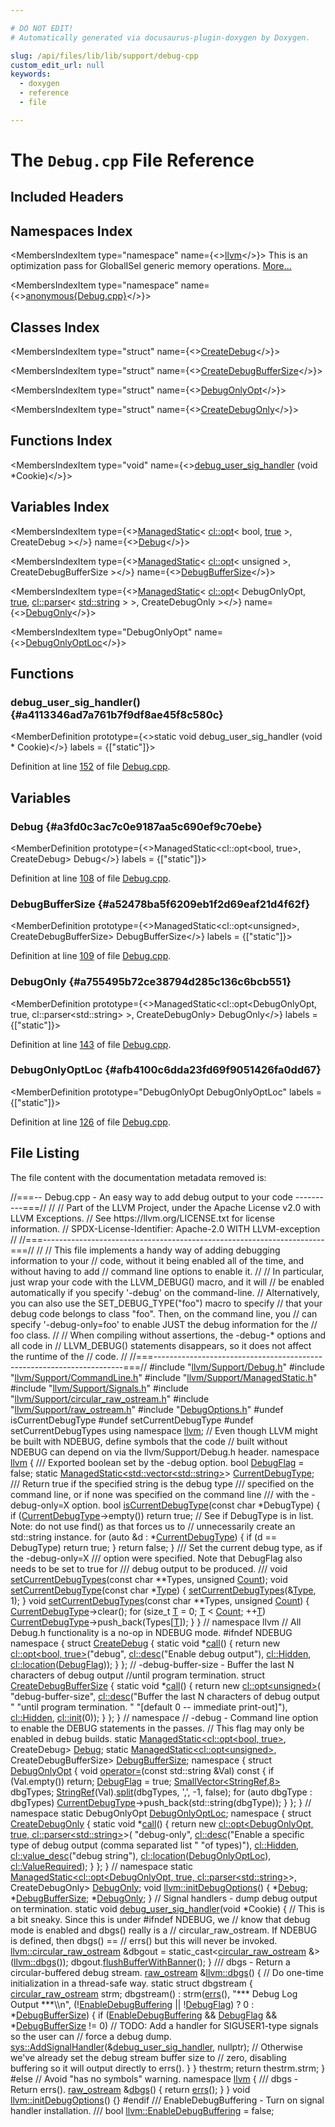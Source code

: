 ```yaml
---

# DO NOT EDIT!
# Automatically generated via docusaurus-plugin-doxygen by Doxygen.

slug: /api/files/lib/lib/support/debug-cpp
custom_edit_url: null
keywords:
  - doxygen
  - reference
  - file

---
```





# The `Debug.cpp` File Reference

<DoxygenPage pluginConfig={pluginConfig}>



## Included Headers

<IncludesList>
<IncludesListItem
  filePath="llvm/Support/Debug.h"
  permalink="/docs/api/files/include/include/llvm/include/llvm/support/debug-h"
  isLocal="true" />
<IncludesListItem
  filePath="llvm/Support/CommandLine.h"
  permalink="/docs/api/files/include/include/llvm/include/llvm/support/commandline-h"
  isLocal="true" />
<IncludesListItem
  filePath="llvm/Support/ManagedStatic.h"
  permalink="/docs/api/files/include/include/llvm/include/llvm/support/managedstatic-h"
  isLocal="true" />
<IncludesListItem
  filePath="llvm/Support/Signals.h"
  permalink="/docs/api/files/include/include/llvm/include/llvm/support/signals-h"
  isLocal="true" />
<IncludesListItem
  filePath="llvm/Support/circular_raw_ostream.h"
  permalink="/docs/api/files/include/include/llvm/include/llvm/support/circular-raw-ostream-h"
  isLocal="true" />
<IncludesListItem
  filePath="llvm/Support/raw_ostream.h"
  permalink="/docs/api/files/include/include/llvm/include/llvm/support/raw-ostream-h"
  isLocal="true" />
<IncludesListItem
  filePath="DebugOptions.h"
  permalink="/docs/api/files/lib/lib/support/debugoptions-h"
  isLocal="true" />
</IncludesList>

## Namespaces Index

<MembersIndex>

<MembersIndexItem
  type="namespace"
  name={<><a href="/docs/api/namespaces/llvm">llvm</a></>}>
This is an optimization pass for GlobalISel generic memory operations. <a href="/docs/api/namespaces/llvm/#details">More...</a>
</MembersIndexItem>

<MembersIndexItem
  type="namespace"
  name={<><a href="/docs/api/namespaces/anonymous-debug-cpp-">anonymous&#123;Debug.cpp&#125;</a></>}>
</MembersIndexItem>

</MembersIndex>

## Classes Index

<MembersIndex>

<MembersIndexItem
  type="struct"
  name={<><a href="/docs/api/structs/anonymous-namespace-debug-cpp-/createdebug">CreateDebug</a></>}>
</MembersIndexItem>

<MembersIndexItem
  type="struct"
  name={<><a href="/docs/api/structs/anonymous-namespace-debug-cpp-/createdebugbuffersize">CreateDebugBufferSize</a></>}>
</MembersIndexItem>

<MembersIndexItem
  type="struct"
  name={<><a href="/docs/api/structs/anonymous-namespace-debug-cpp-/debugonlyopt">DebugOnlyOpt</a></>}>
</MembersIndexItem>

<MembersIndexItem
  type="struct"
  name={<><a href="/docs/api/structs/anonymous-namespace-debug-cpp-/createdebugonly">CreateDebugOnly</a></>}>
</MembersIndexItem>

</MembersIndex>

## Functions Index

<MembersIndex>

<MembersIndexItem
  type="void"
  name={<><a href="#a4113346ad7a761b7f9df8ae45f8c580c">debug&#95;user&#95;sig&#95;handler</a> (void &#42;Cookie)</>}>
</MembersIndexItem>

</MembersIndex>

## Variables Index

<MembersIndex>

<MembersIndexItem
  type={<><a href="/docs/api/classes/llvm/managedstatic">ManagedStatic</a>&lt; <a href="/docs/api/classes/llvm/cl/opt">cl::opt</a>&lt; bool, <a href="/docs/api/files/lib/lib/analysis/basicaliasanalysis-cpp/#af6d5cafbdfc5313e65d990120021a3ec">true</a> &gt;, CreateDebug &gt;</>}
  name={<><a href="#a3fd0c3ac7c0e9187aa5c690ef9c70ebe">Debug</a></>}>
</MembersIndexItem>

<MembersIndexItem
  type={<><a href="/docs/api/classes/llvm/managedstatic">ManagedStatic</a>&lt; <a href="/docs/api/classes/llvm/cl/opt">cl::opt</a>&lt; unsigned &gt;, CreateDebugBufferSize &gt;</>}
  name={<><a href="#a52478ba5f6209eb1f2d69eaf21d4f62f">DebugBufferSize</a></>}>
</MembersIndexItem>

<MembersIndexItem
  type={<><a href="/docs/api/classes/llvm/managedstatic">ManagedStatic</a>&lt; <a href="/docs/api/classes/llvm/cl/opt">cl::opt</a>&lt; DebugOnlyOpt, <a href="/docs/api/files/lib/lib/analysis/basicaliasanalysis-cpp/#af6d5cafbdfc5313e65d990120021a3ec">true</a>, <a href="/docs/api/classes/llvm/cl/parser">cl::parser</a>&lt; <a href="/docs/api/files/include/include/llvm/include/llvm/demangle/itaniumdemangle-h/#ae2b0d0345572d6718e219aa76d1d54edab45cffe084dd3d20d928bee85e7b0f21">std::string</a> &gt; &gt;, CreateDebugOnly &gt;</>}
  name={<><a href="#a755495b72ce38794d285c136c6bcb551">DebugOnly</a></>}>
</MembersIndexItem>

<MembersIndexItem
  type="DebugOnlyOpt"
  name={<><a href="#afb4100c6dda23fd69f9051426fa0dd67">DebugOnlyOptLoc</a></>}>
</MembersIndexItem>

</MembersIndex>


<SectionDefinition>

## Functions

### debug&#95;user&#95;sig&#95;handler() {#a4113346ad7a761b7f9df8ae45f8c580c}

<MemberDefinition
  prototype={<>static void debug&#95;user&#95;sig&#95;handler (void &#42; Cookie)</>}
  labels = {["static"]}>

Definition at line <a href="#l00152">152</a> of file <a href="/docs/api/files/lib/lib/support/debug-cpp">Debug.cpp</a>.
</MemberDefinition>

</SectionDefinition>

<SectionDefinition>

## Variables

### Debug {#a3fd0c3ac7c0e9187aa5c690ef9c70ebe}

<MemberDefinition
  prototype={<>ManagedStatic&lt;cl::opt&lt;bool, true&gt;, CreateDebug&gt; Debug</>}
  labels = {["static"]}>

Definition at line <a href="#l00108">108</a> of file <a href="/docs/api/files/lib/lib/support/debug-cpp">Debug.cpp</a>.
</MemberDefinition>

### DebugBufferSize {#a52478ba5f6209eb1f2d69eaf21d4f62f}

<MemberDefinition
  prototype={<>ManagedStatic&lt;cl::opt&lt;unsigned&gt;, CreateDebugBufferSize&gt; DebugBufferSize</>}
  labels = {["static"]}>

Definition at line <a href="#l00109">109</a> of file <a href="/docs/api/files/lib/lib/support/debug-cpp">Debug.cpp</a>.
</MemberDefinition>

### DebugOnly {#a755495b72ce38794d285c136c6bcb551}

<MemberDefinition
  prototype={<>ManagedStatic&lt;cl::opt&lt;DebugOnlyOpt, true, cl::parser&lt;std::string&gt; &gt;, CreateDebugOnly&gt; DebugOnly</>}
  labels = {["static"]}>

Definition at line <a href="#l00143">143</a> of file <a href="/docs/api/files/lib/lib/support/debug-cpp">Debug.cpp</a>.
</MemberDefinition>

### DebugOnlyOptLoc {#afb4100c6dda23fd69f9051426fa0dd67}

<MemberDefinition
  prototype="DebugOnlyOpt DebugOnlyOptLoc"
  labels = {["static"]}>

Definition at line <a href="#l00126">126</a> of file <a href="/docs/api/files/lib/lib/support/debug-cpp">Debug.cpp</a>.
</MemberDefinition>

</SectionDefinition>

## File Listing

The file content with the documentation metadata removed is:

<ProgramListing>

<Link id="l00001" /><CodeLine lineNumber="1"><Highlight kind="comment">//===-- Debug.cpp - An easy way to add debug output to your code ----------===//</Highlight><Highlight kind="normal"></Highlight></CodeLine>
<Link id="l00002" /><CodeLine lineNumber="2"><Highlight kind="normal"></Highlight><Highlight kind="comment">//</Highlight><Highlight kind="normal"></Highlight></CodeLine>
<Link id="l00003" /><CodeLine lineNumber="3"><Highlight kind="normal"></Highlight><Highlight kind="comment">// Part of the LLVM Project, under the Apache License v2.0 with LLVM Exceptions.</Highlight><Highlight kind="normal"></Highlight></CodeLine>
<Link id="l00004" /><CodeLine lineNumber="4"><Highlight kind="normal"></Highlight><Highlight kind="comment">// See https://llvm.org/LICENSE.txt for license information.</Highlight><Highlight kind="normal"></Highlight></CodeLine>
<Link id="l00005" /><CodeLine lineNumber="5"><Highlight kind="normal"></Highlight><Highlight kind="comment">// SPDX-License-Identifier: Apache-2.0 WITH LLVM-exception</Highlight><Highlight kind="normal"></Highlight></CodeLine>
<Link id="l00006" /><CodeLine lineNumber="6"><Highlight kind="normal"></Highlight><Highlight kind="comment">//</Highlight><Highlight kind="normal"></Highlight></CodeLine>
<Link id="l00007" /><CodeLine lineNumber="7"><Highlight kind="normal"></Highlight><Highlight kind="comment">//===----------------------------------------------------------------------===//</Highlight><Highlight kind="normal"></Highlight></CodeLine>
<Link id="l00008" /><CodeLine lineNumber="8"><Highlight kind="normal"></Highlight><Highlight kind="comment">//</Highlight><Highlight kind="normal"></Highlight></CodeLine>
<Link id="l00009" /><CodeLine lineNumber="9"><Highlight kind="normal"></Highlight><Highlight kind="comment">// This file implements a handy way of adding debugging information to your</Highlight><Highlight kind="normal"></Highlight></CodeLine>
<Link id="l00010" /><CodeLine lineNumber="10"><Highlight kind="normal"></Highlight><Highlight kind="comment">// code, without it being enabled all of the time, and without having to add</Highlight><Highlight kind="normal"></Highlight></CodeLine>
<Link id="l00011" /><CodeLine lineNumber="11"><Highlight kind="normal"></Highlight><Highlight kind="comment">// command line options to enable it.</Highlight><Highlight kind="normal"></Highlight></CodeLine>
<Link id="l00012" /><CodeLine lineNumber="12"><Highlight kind="normal"></Highlight><Highlight kind="comment">//</Highlight><Highlight kind="normal"></Highlight></CodeLine>
<Link id="l00013" /><CodeLine lineNumber="13"><Highlight kind="normal"></Highlight><Highlight kind="comment">// In particular, just wrap your code with the LLVM&#95;DEBUG() macro, and it will</Highlight><Highlight kind="normal"></Highlight></CodeLine>
<Link id="l00014" /><CodeLine lineNumber="14"><Highlight kind="normal"></Highlight><Highlight kind="comment">// be enabled automatically if you specify &#39;-debug&#39; on the command-line.</Highlight><Highlight kind="normal"></Highlight></CodeLine>
<Link id="l00015" /><CodeLine lineNumber="15"><Highlight kind="normal"></Highlight><Highlight kind="comment">// Alternatively, you can also use the SET&#95;DEBUG&#95;TYPE(&quot;foo&quot;) macro to specify</Highlight><Highlight kind="normal"></Highlight></CodeLine>
<Link id="l00016" /><CodeLine lineNumber="16"><Highlight kind="normal"></Highlight><Highlight kind="comment">// that your debug code belongs to class &quot;foo&quot;.  Then, on the command line, you</Highlight><Highlight kind="normal"></Highlight></CodeLine>
<Link id="l00017" /><CodeLine lineNumber="17"><Highlight kind="normal"></Highlight><Highlight kind="comment">// can specify &#39;-debug-only=foo&#39; to enable JUST the debug information for the</Highlight><Highlight kind="normal"></Highlight></CodeLine>
<Link id="l00018" /><CodeLine lineNumber="18"><Highlight kind="normal"></Highlight><Highlight kind="comment">// foo class.</Highlight><Highlight kind="normal"></Highlight></CodeLine>
<Link id="l00019" /><CodeLine lineNumber="19"><Highlight kind="normal"></Highlight><Highlight kind="comment">//</Highlight><Highlight kind="normal"></Highlight></CodeLine>
<Link id="l00020" /><CodeLine lineNumber="20"><Highlight kind="normal"></Highlight><Highlight kind="comment">// When compiling without assertions, the -debug-&#42; options and all code in</Highlight><Highlight kind="normal"></Highlight></CodeLine>
<Link id="l00021" /><CodeLine lineNumber="21"><Highlight kind="normal"></Highlight><Highlight kind="comment">// LLVM&#95;DEBUG() statements disappears, so it does not affect the runtime of the</Highlight><Highlight kind="normal"></Highlight></CodeLine>
<Link id="l00022" /><CodeLine lineNumber="22"><Highlight kind="normal"></Highlight><Highlight kind="comment">// code.</Highlight><Highlight kind="normal"></Highlight></CodeLine>
<Link id="l00023" /><CodeLine lineNumber="23"><Highlight kind="normal"></Highlight><Highlight kind="comment">//</Highlight><Highlight kind="normal"></Highlight></CodeLine>
<Link id="l00024" /><CodeLine lineNumber="24"><Highlight kind="normal"></Highlight><Highlight kind="comment">//===----------------------------------------------------------------------===//</Highlight><Highlight kind="normal"></Highlight></CodeLine>
<Link id="l00025" /><CodeLine lineNumber="25"><Highlight kind="normal"></Highlight></CodeLine>
<Link id="l00026" /><CodeLine lineNumber="26"><Highlight kind="normal"></Highlight><Highlight kind="preprocessor">#include &quot;<a href="/docs/api/files/include/include/llvm/include/llvm/support/debug-h">llvm/Support/Debug.h</a>&quot;</Highlight><Highlight kind="normal"></Highlight></CodeLine>
<Link id="l00027" /><CodeLine lineNumber="27"><Highlight kind="normal"></Highlight><Highlight kind="preprocessor">#include &quot;<a href="/docs/api/files/include/include/llvm/include/llvm/support/commandline-h">llvm/Support/CommandLine.h</a>&quot;</Highlight><Highlight kind="normal"></Highlight></CodeLine>
<Link id="l00028" /><CodeLine lineNumber="28"><Highlight kind="normal"></Highlight><Highlight kind="preprocessor">#include &quot;<a href="/docs/api/files/include/include/llvm/include/llvm/support/managedstatic-h">llvm/Support/ManagedStatic.h</a>&quot;</Highlight><Highlight kind="normal"></Highlight></CodeLine>
<Link id="l00029" /><CodeLine lineNumber="29"><Highlight kind="normal"></Highlight><Highlight kind="preprocessor">#include &quot;<a href="/docs/api/files/include/include/llvm/include/llvm/support/signals-h">llvm/Support/Signals.h</a>&quot;</Highlight><Highlight kind="normal"></Highlight></CodeLine>
<Link id="l00030" /><CodeLine lineNumber="30"><Highlight kind="normal"></Highlight><Highlight kind="preprocessor">#include &quot;<a href="/docs/api/files/include/include/llvm/include/llvm/support/circular-raw-ostream-h">llvm/Support/circular&#95;raw&#95;ostream.h</a>&quot;</Highlight><Highlight kind="normal"></Highlight></CodeLine>
<Link id="l00031" /><CodeLine lineNumber="31"><Highlight kind="normal"></Highlight><Highlight kind="preprocessor">#include &quot;<a href="/docs/api/files/include/include/llvm/include/llvm/support/raw-ostream-h">llvm/Support/raw&#95;ostream.h</a>&quot;</Highlight><Highlight kind="normal"></Highlight></CodeLine>
<Link id="l00032" /><CodeLine lineNumber="32"><Highlight kind="normal"></Highlight></CodeLine>
<Link id="l00033" /><CodeLine lineNumber="33"><Highlight kind="normal"></Highlight><Highlight kind="preprocessor">#include &quot;<a href="/docs/api/files/lib/lib/support/debugoptions-h">DebugOptions.h</a>&quot;</Highlight><Highlight kind="normal"></Highlight></CodeLine>
<Link id="l00034" /><CodeLine lineNumber="34"><Highlight kind="normal"></Highlight></CodeLine>
<Link id="l00035" /><CodeLine lineNumber="35"><Highlight kind="normal"></Highlight><Highlight kind="preprocessor">#undef isCurrentDebugType</Highlight><Highlight kind="normal"></Highlight></CodeLine>
<Link id="l00036" /><CodeLine lineNumber="36"><Highlight kind="normal"></Highlight><Highlight kind="preprocessor">#undef setCurrentDebugType</Highlight><Highlight kind="normal"></Highlight></CodeLine>
<Link id="l00037" /><CodeLine lineNumber="37"><Highlight kind="normal"></Highlight><Highlight kind="preprocessor">#undef setCurrentDebugTypes</Highlight><Highlight kind="normal"></Highlight></CodeLine>
<Link id="l00038" /><CodeLine lineNumber="38"><Highlight kind="normal"></Highlight></CodeLine>
<Link id="l00039" /><CodeLine lineNumber="39"><Highlight kind="normal"></Highlight><Highlight kind="keyword">using namespace </Highlight><Highlight kind="normal"><a href="/docs/api/namespaces/llvm">llvm</a>;</Highlight></CodeLine>
<Link id="l00040" /><CodeLine lineNumber="40"><Highlight kind="normal"></Highlight></CodeLine>
<Link id="l00041" /><CodeLine lineNumber="41"><Highlight kind="normal"></Highlight><Highlight kind="comment">// Even though LLVM might be built with NDEBUG, define symbols that the code</Highlight><Highlight kind="normal"></Highlight></CodeLine>
<Link id="l00042" /><CodeLine lineNumber="42"><Highlight kind="normal"></Highlight><Highlight kind="comment">// built without NDEBUG can depend on via the llvm/Support/Debug.h header.</Highlight><Highlight kind="normal"></Highlight></CodeLine>
<Link id="l00043" /><CodeLine lineNumber="43"><Highlight kind="normal"></Highlight><Highlight kind="keyword">namespace </Highlight><Highlight kind="normal"><a href="/docs/api/namespaces/llvm">llvm</a> &#123;</Highlight><Highlight kind="comment"></Highlight></CodeLine>
<Link id="l00044" /><CodeLine lineNumber="44"><Highlight kind="comment">/// Exported boolean set by the -debug option.</Highlight><Highlight kind="normal"></Highlight></CodeLine>
<Link id="l00045" /><CodeLine lineNumber="45" lineLink="/docs/api/namespaces/llvm/#a58509b852790f6ca23065ec638bc30ff"><Highlight kind="normal"></Highlight><Highlight kind="keywordtype">bool</Highlight><Highlight kind="normal"> <a href="/docs/api/namespaces/llvm/#a58509b852790f6ca23065ec638bc30ff">DebugFlag</a> = </Highlight><Highlight kind="keyword">false</Highlight><Highlight kind="normal">;</Highlight></CodeLine>
<Link id="l00046" /><CodeLine lineNumber="46"><Highlight kind="normal"></Highlight></CodeLine>
<Link id="l00047" /><CodeLine lineNumber="47" lineLink="/docs/api/namespaces/llvm/#acc8744ebcf9ab54cb522f67410caf04e"><Highlight kind="normal"></Highlight><Highlight kind="keyword">static</Highlight><Highlight kind="normal"> <a href="/docs/api/classes/llvm/managedstatic">ManagedStatic&lt;std::vector&lt;std::string&gt;</a>&gt; <a href="/docs/api/namespaces/llvm/#acc8744ebcf9ab54cb522f67410caf04e">CurrentDebugType</a>;</Highlight></CodeLine>
<Link id="l00048" /><CodeLine lineNumber="48"><Highlight kind="normal"></Highlight><Highlight kind="comment"></Highlight></CodeLine>
<Link id="l00049" /><CodeLine lineNumber="49"><Highlight kind="comment">/// Return true if the specified string is the debug type</Highlight></CodeLine>
<Link id="l00050" /><CodeLine lineNumber="50"><Highlight kind="comment">/// specified on the command line, or if none was specified on the command line</Highlight></CodeLine>
<Link id="l00051" /><CodeLine lineNumber="51"><Highlight kind="comment">/// with the -debug-only=X option.</Highlight><Highlight kind="normal"></Highlight></CodeLine>
<Link id="l00052" /><CodeLine lineNumber="52" lineLink="/docs/api/namespaces/llvm/#a9aff64ed92b9a91f055e63ef2c25bbb8"><Highlight kind="normal"></Highlight><Highlight kind="keywordtype">bool</Highlight><Highlight kind="normal"> <a href="/docs/api/namespaces/llvm/#a9aff64ed92b9a91f055e63ef2c25bbb8">isCurrentDebugType</a>(</Highlight><Highlight kind="keyword">const</Highlight><Highlight kind="normal"> </Highlight><Highlight kind="keywordtype">char</Highlight><Highlight kind="normal"> &#42;DebugType) &#123;</Highlight></CodeLine>
<Link id="l00053" /><CodeLine lineNumber="53"><Highlight kind="normal">  </Highlight><Highlight kind="keywordflow">if</Highlight><Highlight kind="normal"> (<a href="/docs/api/namespaces/llvm/#acc8744ebcf9ab54cb522f67410caf04e">CurrentDebugType</a>-&gt;empty())</Highlight></CodeLine>
<Link id="l00054" /><CodeLine lineNumber="54"><Highlight kind="normal">    </Highlight><Highlight kind="keywordflow">return</Highlight><Highlight kind="normal"> </Highlight><Highlight kind="keyword">true</Highlight><Highlight kind="normal">;</Highlight></CodeLine>
<Link id="l00055" /><CodeLine lineNumber="55"><Highlight kind="normal">  </Highlight><Highlight kind="comment">// See if DebugType is in list. Note: do not use find() as that forces us to</Highlight><Highlight kind="normal"></Highlight></CodeLine>
<Link id="l00056" /><CodeLine lineNumber="56"><Highlight kind="normal">  </Highlight><Highlight kind="comment">// unnecessarily create an std::string instance.</Highlight><Highlight kind="normal"></Highlight></CodeLine>
<Link id="l00057" /><CodeLine lineNumber="57"><Highlight kind="normal">  </Highlight><Highlight kind="keywordflow">for</Highlight><Highlight kind="normal"> (</Highlight><Highlight kind="keyword">auto</Highlight><Highlight kind="normal"> &amp;d : &#42;<a href="/docs/api/namespaces/llvm/#acc8744ebcf9ab54cb522f67410caf04e">CurrentDebugType</a>) &#123;</Highlight></CodeLine>
<Link id="l00058" /><CodeLine lineNumber="58"><Highlight kind="normal">    </Highlight><Highlight kind="keywordflow">if</Highlight><Highlight kind="normal"> (d == DebugType)</Highlight></CodeLine>
<Link id="l00059" /><CodeLine lineNumber="59"><Highlight kind="normal">      </Highlight><Highlight kind="keywordflow">return</Highlight><Highlight kind="normal"> </Highlight><Highlight kind="keyword">true</Highlight><Highlight kind="normal">;</Highlight></CodeLine>
<Link id="l00060" /><CodeLine lineNumber="60"><Highlight kind="normal">  &#125;</Highlight></CodeLine>
<Link id="l00061" /><CodeLine lineNumber="61"><Highlight kind="normal">  </Highlight><Highlight kind="keywordflow">return</Highlight><Highlight kind="normal"> </Highlight><Highlight kind="keyword">false</Highlight><Highlight kind="normal">;</Highlight></CodeLine>
<Link id="l00062" /><CodeLine lineNumber="62"><Highlight kind="normal">&#125;</Highlight></CodeLine>
<Link id="l00063" /><CodeLine lineNumber="63"><Highlight kind="normal"></Highlight><Highlight kind="comment"></Highlight></CodeLine>
<Link id="l00064" /><CodeLine lineNumber="64"><Highlight kind="comment">/// Set the current debug type, as if the -debug-only=X</Highlight></CodeLine>
<Link id="l00065" /><CodeLine lineNumber="65"><Highlight kind="comment">/// option were specified.  Note that DebugFlag also needs to be set to true for</Highlight></CodeLine>
<Link id="l00066" /><CodeLine lineNumber="66"><Highlight kind="comment">/// debug output to be produced.</Highlight></CodeLine>
<Link id="l00067" /><CodeLine lineNumber="67"><Highlight kind="comment">///</Highlight><Highlight kind="normal"></Highlight></CodeLine>
<Link id="l00068" /><CodeLine lineNumber="68"><Highlight kind="normal"></Highlight><Highlight kind="keywordtype">void</Highlight><Highlight kind="normal"> <a href="/docs/api/namespaces/llvm/#a5badd086b5a084b6c9575a6ba29e5831">setCurrentDebugTypes</a>(</Highlight><Highlight kind="keyword">const</Highlight><Highlight kind="normal"> </Highlight><Highlight kind="keywordtype">char</Highlight><Highlight kind="normal"> &#42;&#42;Types, </Highlight><Highlight kind="keywordtype">unsigned</Highlight><Highlight kind="normal"> <a href="/docs/api/namespaces/llvm/#a845e08be4b0320d66901a66b0c0e9509">Count</a>);</Highlight></CodeLine>
<Link id="l00069" /><CodeLine lineNumber="69"><Highlight kind="normal"></Highlight></CodeLine>
<Link id="l00070" /><CodeLine lineNumber="70" lineLink="/docs/api/namespaces/llvm/#a81423e0e16bcd43890c7423153390951"><Highlight kind="normal"></Highlight><Highlight kind="keywordtype">void</Highlight><Highlight kind="normal"> <a href="/docs/api/namespaces/llvm/#a81423e0e16bcd43890c7423153390951">setCurrentDebugType</a>(</Highlight><Highlight kind="keyword">const</Highlight><Highlight kind="normal"> </Highlight><Highlight kind="keywordtype">char</Highlight><Highlight kind="normal"> &#42;<a href="/docs/api/classes/llvm/type">Type</a>) &#123;</Highlight></CodeLine>
<Link id="l00071" /><CodeLine lineNumber="71"><Highlight kind="normal">  <a href="/docs/api/namespaces/llvm/#a5badd086b5a084b6c9575a6ba29e5831">setCurrentDebugTypes</a>(&amp;<a href="/docs/api/classes/llvm/type">Type</a>, 1);</Highlight></CodeLine>
<Link id="l00072" /><CodeLine lineNumber="72"><Highlight kind="normal">&#125;</Highlight></CodeLine>
<Link id="l00073" /><CodeLine lineNumber="73"><Highlight kind="normal"></Highlight></CodeLine>
<Link id="l00074" /><CodeLine lineNumber="74" lineLink="/docs/api/namespaces/llvm/#a5badd086b5a084b6c9575a6ba29e5831"><Highlight kind="normal"></Highlight><Highlight kind="keywordtype">void</Highlight><Highlight kind="normal"> <a href="/docs/api/namespaces/llvm/#a5badd086b5a084b6c9575a6ba29e5831">setCurrentDebugTypes</a>(</Highlight><Highlight kind="keyword">const</Highlight><Highlight kind="normal"> </Highlight><Highlight kind="keywordtype">char</Highlight><Highlight kind="normal"> &#42;&#42;Types, </Highlight><Highlight kind="keywordtype">unsigned</Highlight><Highlight kind="normal"> <a href="/docs/api/namespaces/llvm/#a845e08be4b0320d66901a66b0c0e9509">Count</a>) &#123;</Highlight></CodeLine>
<Link id="l00075" /><CodeLine lineNumber="75"><Highlight kind="normal">  <a href="/docs/api/namespaces/llvm/#acc8744ebcf9ab54cb522f67410caf04e">CurrentDebugType</a>-&gt;clear();</Highlight></CodeLine>
<Link id="l00076" /><CodeLine lineNumber="76"><Highlight kind="normal">  </Highlight><Highlight kind="keywordflow">for</Highlight><Highlight kind="normal"> (</Highlight><Highlight kind="keywordtype">size&#95;t</Highlight><Highlight kind="normal"> <a href="/docs/api/files/lib/lib/target/lib/target/mips/mips16isellowering-cpp/#a0acb682b8260ab1c60b918599864e2e5">T</a> = 0; <a href="/docs/api/files/lib/lib/target/lib/target/mips/mips16isellowering-cpp/#a0acb682b8260ab1c60b918599864e2e5">T</a> &lt; <a href="/docs/api/namespaces/llvm/#a845e08be4b0320d66901a66b0c0e9509">Count</a>; ++<a href="/docs/api/files/lib/lib/target/lib/target/mips/mips16isellowering-cpp/#a0acb682b8260ab1c60b918599864e2e5">T</a>)</Highlight></CodeLine>
<Link id="l00077" /><CodeLine lineNumber="77"><Highlight kind="normal">    <a href="/docs/api/namespaces/llvm/#acc8744ebcf9ab54cb522f67410caf04e">CurrentDebugType</a>-&gt;push&#95;back(Types&#91;<a href="/docs/api/files/lib/lib/target/lib/target/mips/mips16isellowering-cpp/#a0acb682b8260ab1c60b918599864e2e5">T</a>&#93;);</Highlight></CodeLine>
<Link id="l00078" /><CodeLine lineNumber="78"><Highlight kind="normal">&#125;</Highlight></CodeLine>
<Link id="l00079" /><CodeLine lineNumber="79"><Highlight kind="normal">&#125; </Highlight><Highlight kind="comment">// namespace llvm</Highlight><Highlight kind="normal"></Highlight></CodeLine>
<Link id="l00080" /><CodeLine lineNumber="80"><Highlight kind="normal"></Highlight></CodeLine>
<Link id="l00081" /><CodeLine lineNumber="81"><Highlight kind="normal"></Highlight><Highlight kind="comment">// All Debug.h functionality is a no-op in NDEBUG mode.</Highlight><Highlight kind="normal"></Highlight></CodeLine>
<Link id="l00082" /><CodeLine lineNumber="82"><Highlight kind="normal"></Highlight><Highlight kind="preprocessor">#ifndef NDEBUG</Highlight><Highlight kind="normal"></Highlight></CodeLine>
<Link id="l00083" /><CodeLine lineNumber="83"><Highlight kind="normal"></Highlight></CodeLine>
<Link id="l00084" /><CodeLine lineNumber="84" lineLink="/docs/api/namespaces/anonymous-debug-cpp-"><Highlight kind="normal"></Highlight><Highlight kind="keyword">namespace </Highlight><Highlight kind="normal">&#123;</Highlight></CodeLine>
<Link id="l00085" /><CodeLine lineNumber="85" lineLink="/docs/api/structs/anonymous-namespace-debug-cpp-/createdebug"><Highlight kind="normal"></Highlight><Highlight kind="keyword">struct </Highlight><Highlight kind="normal"><a href="/docs/api/structs/anonymous-namespace-debug-cpp-/createdebug">CreateDebug</a> &#123;</Highlight></CodeLine>
<Link id="l00086" /><CodeLine lineNumber="86" lineLink="/docs/api/structs/anonymous-namespace-debug-cpp-/createdebug/#a0cfecaeb4778fd92d77d5caab4dae941"><Highlight kind="normal">  </Highlight><Highlight kind="keyword">static</Highlight><Highlight kind="normal"> </Highlight><Highlight kind="keywordtype">void</Highlight><Highlight kind="normal"> &#42;<a href="/docs/api/structs/anonymous-namespace-debug-cpp-/createdebug/#a0cfecaeb4778fd92d77d5caab4dae941">call</a>() &#123;</Highlight></CodeLine>
<Link id="l00087" /><CodeLine lineNumber="87"><Highlight kind="normal">    </Highlight><Highlight kind="keywordflow">return</Highlight><Highlight kind="normal"> </Highlight><Highlight kind="keyword">new</Highlight><Highlight kind="normal"> <a href="/docs/api/classes/llvm/cl/opt">cl::opt&lt;bool, true&gt;</a>(</Highlight><Highlight kind="stringliteral">&quot;debug&quot;</Highlight><Highlight kind="normal">, <a href="/docs/api/structs/llvm/cl/desc">cl::desc</a>(</Highlight><Highlight kind="stringliteral">&quot;Enable debug output&quot;</Highlight><Highlight kind="normal">),</Highlight></CodeLine>
<Link id="l00088" /><CodeLine lineNumber="88"><Highlight kind="normal">                                   <a href="/docs/api/namespaces/llvm/cl/#a68075925a54790e71ca790e1d4f21a40a263ac008d8d31f13ce460395fc4cf7e6">cl::Hidden</a>, <a href="/docs/api/namespaces/llvm/cl/#ad4de522646a65d987250e3aba9c55931">cl::location</a>(<a href="/docs/api/namespaces/llvm/#a58509b852790f6ca23065ec638bc30ff">DebugFlag</a>));</Highlight></CodeLine>
<Link id="l00089" /><CodeLine lineNumber="89"><Highlight kind="normal">  &#125;</Highlight></CodeLine>
<Link id="l00090" /><CodeLine lineNumber="90"><Highlight kind="normal">&#125;;</Highlight></CodeLine>
<Link id="l00091" /><CodeLine lineNumber="91"><Highlight kind="normal"></Highlight></CodeLine>
<Link id="l00092" /><CodeLine lineNumber="92"><Highlight kind="normal"></Highlight><Highlight kind="comment">// -debug-buffer-size - Buffer the last N characters of debug output</Highlight><Highlight kind="normal"></Highlight></CodeLine>
<Link id="l00093" /><CodeLine lineNumber="93"><Highlight kind="normal"></Highlight><Highlight kind="comment">//until program termination.</Highlight><Highlight kind="normal"></Highlight></CodeLine>
<Link id="l00094" /><CodeLine lineNumber="94" lineLink="/docs/api/structs/anonymous-namespace-debug-cpp-/createdebugbuffersize"><Highlight kind="normal"></Highlight><Highlight kind="keyword">struct </Highlight><Highlight kind="normal"><a href="/docs/api/structs/anonymous-namespace-debug-cpp-/createdebugbuffersize">CreateDebugBufferSize</a> &#123;</Highlight></CodeLine>
<Link id="l00095" /><CodeLine lineNumber="95" lineLink="/docs/api/structs/anonymous-namespace-debug-cpp-/createdebugbuffersize/#a03f924dc85df7037e59b621f4e4636b4"><Highlight kind="normal">  </Highlight><Highlight kind="keyword">static</Highlight><Highlight kind="normal"> </Highlight><Highlight kind="keywordtype">void</Highlight><Highlight kind="normal"> &#42;<a href="/docs/api/structs/anonymous-namespace-debug-cpp-/createdebugbuffersize/#a03f924dc85df7037e59b621f4e4636b4">call</a>() &#123;</Highlight></CodeLine>
<Link id="l00096" /><CodeLine lineNumber="96"><Highlight kind="normal">    </Highlight><Highlight kind="keywordflow">return</Highlight><Highlight kind="normal"> </Highlight><Highlight kind="keyword">new</Highlight><Highlight kind="normal"> <a href="/docs/api/classes/llvm/cl/opt">cl::opt&lt;unsigned&gt;</a>(</Highlight></CodeLine>
<Link id="l00097" /><CodeLine lineNumber="97"><Highlight kind="normal">        </Highlight><Highlight kind="stringliteral">&quot;debug-buffer-size&quot;</Highlight><Highlight kind="normal">,</Highlight></CodeLine>
<Link id="l00098" /><CodeLine lineNumber="98"><Highlight kind="normal">        <a href="/docs/api/structs/llvm/cl/desc">cl::desc</a>(</Highlight><Highlight kind="stringliteral">&quot;Buffer the last N characters of debug output &quot;</Highlight><Highlight kind="normal"></Highlight></CodeLine>
<Link id="l00099" /><CodeLine lineNumber="99"><Highlight kind="normal">                 </Highlight><Highlight kind="stringliteral">&quot;until program termination. &quot;</Highlight><Highlight kind="normal"></Highlight></CodeLine>
<Link id="l00100" /><CodeLine lineNumber="100"><Highlight kind="normal">                 </Highlight><Highlight kind="stringliteral">&quot;&#91;default 0 -- immediate print-out&#93;&quot;</Highlight><Highlight kind="normal">),</Highlight></CodeLine>
<Link id="l00101" /><CodeLine lineNumber="101"><Highlight kind="normal">        <a href="/docs/api/namespaces/llvm/cl/#a68075925a54790e71ca790e1d4f21a40a263ac008d8d31f13ce460395fc4cf7e6">cl::Hidden</a>, <a href="/docs/api/namespaces/llvm/cl/#ac12e6a8f3a1b511f0dee2ed6de0ae806">cl::init</a>(0));</Highlight></CodeLine>
<Link id="l00102" /><CodeLine lineNumber="102"><Highlight kind="normal">  &#125;</Highlight></CodeLine>
<Link id="l00103" /><CodeLine lineNumber="103"><Highlight kind="normal">&#125;;</Highlight></CodeLine>
<Link id="l00104" /><CodeLine lineNumber="104"><Highlight kind="normal">&#125; </Highlight><Highlight kind="comment">// namespace</Highlight><Highlight kind="normal"></Highlight></CodeLine>
<Link id="l00105" /><CodeLine lineNumber="105"><Highlight kind="normal"></Highlight></CodeLine>
<Link id="l00106" /><CodeLine lineNumber="106"><Highlight kind="normal"></Highlight><Highlight kind="comment">// -debug - Command line option to enable the DEBUG statements in the passes.</Highlight><Highlight kind="normal"></Highlight></CodeLine>
<Link id="l00107" /><CodeLine lineNumber="107"><Highlight kind="normal"></Highlight><Highlight kind="comment">// This flag may only be enabled in debug builds.</Highlight><Highlight kind="normal"></Highlight></CodeLine>
<Link id="l00108" /><CodeLine lineNumber="108" lineLink="#a3fd0c3ac7c0e9187aa5c690ef9c70ebe"><Highlight kind="normal"></Highlight><Highlight kind="keyword">static</Highlight><Highlight kind="normal"> <a href="/docs/api/classes/llvm/managedstatic">ManagedStatic&lt;cl::opt&lt;bool, true&gt;</a>, CreateDebug&gt; <a href="#a3fd0c3ac7c0e9187aa5c690ef9c70ebe">Debug</a>;</Highlight></CodeLine>
<Link id="l00109" /><CodeLine lineNumber="109" lineLink="#a52478ba5f6209eb1f2d69eaf21d4f62f"><Highlight kind="normal"></Highlight><Highlight kind="keyword">static</Highlight><Highlight kind="normal"> <a href="/docs/api/classes/llvm/managedstatic">ManagedStatic&lt;cl::opt&lt;unsigned&gt;</a>, CreateDebugBufferSize&gt; <a href="#a52478ba5f6209eb1f2d69eaf21d4f62f">DebugBufferSize</a>;</Highlight></CodeLine>
<Link id="l00110" /><CodeLine lineNumber="110"><Highlight kind="normal"></Highlight></CodeLine>
<Link id="l00111" /><CodeLine lineNumber="111"><Highlight kind="normal"></Highlight><Highlight kind="keyword">namespace </Highlight><Highlight kind="normal">&#123;</Highlight></CodeLine>
<Link id="l00112" /><CodeLine lineNumber="112"><Highlight kind="normal"></Highlight></CodeLine>
<Link id="l00113" /><CodeLine lineNumber="113" lineLink="/docs/api/structs/anonymous-namespace-debug-cpp-/debugonlyopt"><Highlight kind="normal"></Highlight><Highlight kind="keyword">struct </Highlight><Highlight kind="normal"><a href="/docs/api/structs/anonymous-namespace-debug-cpp-/debugonlyopt">DebugOnlyOpt</a> &#123;</Highlight></CodeLine>
<Link id="l00114" /><CodeLine lineNumber="114" lineLink="/docs/api/structs/anonymous-namespace-debug-cpp-/debugonlyopt/#a6d7c1ee5e524ba5a7c325ed08cc5bed8"><Highlight kind="normal">  </Highlight><Highlight kind="keywordtype">void</Highlight><Highlight kind="normal"> <a href="/docs/api/structs/anonymous-namespace-debug-cpp-/debugonlyopt/#a6d7c1ee5e524ba5a7c325ed08cc5bed8">operator=</a>(</Highlight><Highlight kind="keyword">const</Highlight><Highlight kind="normal"> std::string &amp;Val)</Highlight><Highlight kind="keyword"> const </Highlight><Highlight kind="normal">&#123;</Highlight></CodeLine>
<Link id="l00115" /><CodeLine lineNumber="115"><Highlight kind="normal">    </Highlight><Highlight kind="keywordflow">if</Highlight><Highlight kind="normal"> (Val.empty())</Highlight></CodeLine>
<Link id="l00116" /><CodeLine lineNumber="116"><Highlight kind="normal">      </Highlight><Highlight kind="keywordflow">return</Highlight><Highlight kind="normal">;</Highlight></CodeLine>
<Link id="l00117" /><CodeLine lineNumber="117"><Highlight kind="normal">    <a href="/docs/api/namespaces/llvm/#a58509b852790f6ca23065ec638bc30ff">DebugFlag</a> = </Highlight><Highlight kind="keyword">true</Highlight><Highlight kind="normal">;</Highlight></CodeLine>
<Link id="l00118" /><CodeLine lineNumber="118"><Highlight kind="normal">    <a href="/docs/api/classes/llvm/smallvector">SmallVector&lt;StringRef,8&gt;</a> dbgTypes;</Highlight></CodeLine>
<Link id="l00119" /><CodeLine lineNumber="119"><Highlight kind="normal">    <a href="/docs/api/classes/llvm/stringref">StringRef</a>(Val).<a href="/docs/api/classes/llvm/stringref/#a0320b2a5a6d440bf4479a02e78cf5ca7">split</a>(dbgTypes, </Highlight><Highlight kind="charliteral">&#39;,&#39;</Highlight><Highlight kind="normal">, -1, </Highlight><Highlight kind="keyword">false</Highlight><Highlight kind="normal">);</Highlight></CodeLine>
<Link id="l00120" /><CodeLine lineNumber="120"><Highlight kind="normal">    </Highlight><Highlight kind="keywordflow">for</Highlight><Highlight kind="normal"> (</Highlight><Highlight kind="keyword">auto</Highlight><Highlight kind="normal"> dbgType : dbgTypes)</Highlight></CodeLine>
<Link id="l00121" /><CodeLine lineNumber="121"><Highlight kind="normal">      <a href="/docs/api/namespaces/llvm/#acc8744ebcf9ab54cb522f67410caf04e">CurrentDebugType</a>-&gt;push&#95;back(std::string(dbgType));</Highlight></CodeLine>
<Link id="l00122" /><CodeLine lineNumber="122"><Highlight kind="normal">  &#125;</Highlight></CodeLine>
<Link id="l00123" /><CodeLine lineNumber="123"><Highlight kind="normal">&#125;;</Highlight></CodeLine>
<Link id="l00124" /><CodeLine lineNumber="124"><Highlight kind="normal">&#125; </Highlight><Highlight kind="comment">// namespace</Highlight><Highlight kind="normal"></Highlight></CodeLine>
<Link id="l00125" /><CodeLine lineNumber="125"><Highlight kind="normal"></Highlight></CodeLine>
<Link id="l00126" /><CodeLine lineNumber="126" lineLink="#afb4100c6dda23fd69f9051426fa0dd67"><Highlight kind="normal"></Highlight><Highlight kind="keyword">static</Highlight><Highlight kind="normal"> DebugOnlyOpt <a href="#afb4100c6dda23fd69f9051426fa0dd67">DebugOnlyOptLoc</a>;</Highlight></CodeLine>
<Link id="l00127" /><CodeLine lineNumber="127"><Highlight kind="normal"></Highlight></CodeLine>
<Link id="l00128" /><CodeLine lineNumber="128"><Highlight kind="normal"></Highlight><Highlight kind="keyword">namespace </Highlight><Highlight kind="normal">&#123;</Highlight></CodeLine>
<Link id="l00129" /><CodeLine lineNumber="129" lineLink="/docs/api/structs/anonymous-namespace-debug-cpp-/createdebugonly"><Highlight kind="normal"></Highlight><Highlight kind="keyword">struct </Highlight><Highlight kind="normal"><a href="/docs/api/structs/anonymous-namespace-debug-cpp-/createdebugonly">CreateDebugOnly</a> &#123;</Highlight></CodeLine>
<Link id="l00130" /><CodeLine lineNumber="130" lineLink="/docs/api/structs/anonymous-namespace-debug-cpp-/createdebugonly/#a44c7c146028939f49e2e7fa206335e01"><Highlight kind="normal">  </Highlight><Highlight kind="keyword">static</Highlight><Highlight kind="normal"> </Highlight><Highlight kind="keywordtype">void</Highlight><Highlight kind="normal"> &#42;<a href="/docs/api/structs/anonymous-namespace-debug-cpp-/createdebugonly/#a44c7c146028939f49e2e7fa206335e01">call</a>() &#123;</Highlight></CodeLine>
<Link id="l00131" /><CodeLine lineNumber="131"><Highlight kind="normal">    </Highlight><Highlight kind="keywordflow">return</Highlight><Highlight kind="normal"> </Highlight><Highlight kind="keyword">new</Highlight><Highlight kind="normal"> <a href="/docs/api/classes/llvm/cl/opt">cl::opt&lt;DebugOnlyOpt, true, cl::parser&lt;std::string&gt;</a>&gt;(</Highlight></CodeLine>
<Link id="l00132" /><CodeLine lineNumber="132"><Highlight kind="normal">        </Highlight><Highlight kind="stringliteral">&quot;debug-only&quot;</Highlight><Highlight kind="normal">,</Highlight></CodeLine>
<Link id="l00133" /><CodeLine lineNumber="133"><Highlight kind="normal">        <a href="/docs/api/structs/llvm/cl/desc">cl::desc</a>(</Highlight><Highlight kind="stringliteral">&quot;Enable a specific type of debug output (comma separated list &quot;</Highlight><Highlight kind="normal"></Highlight></CodeLine>
<Link id="l00134" /><CodeLine lineNumber="134"><Highlight kind="normal">                 </Highlight><Highlight kind="stringliteral">&quot;of types)&quot;</Highlight><Highlight kind="normal">),</Highlight></CodeLine>
<Link id="l00135" /><CodeLine lineNumber="135"><Highlight kind="normal">        <a href="/docs/api/namespaces/llvm/cl/#a68075925a54790e71ca790e1d4f21a40a263ac008d8d31f13ce460395fc4cf7e6">cl::Hidden</a>, <a href="/docs/api/structs/llvm/cl/value-desc">cl::value&#95;desc</a>(</Highlight><Highlight kind="stringliteral">&quot;debug string&quot;</Highlight><Highlight kind="normal">),</Highlight></CodeLine>
<Link id="l00136" /><CodeLine lineNumber="136"><Highlight kind="normal">        <a href="/docs/api/namespaces/llvm/cl/#ad4de522646a65d987250e3aba9c55931">cl::location</a>(<a href="#afb4100c6dda23fd69f9051426fa0dd67">DebugOnlyOptLoc</a>), <a href="/docs/api/namespaces/llvm/cl/#a55b680a07606a474047e2174261f14b1a4951a2ed2e2bb55015144fbac894fdcc">cl::ValueRequired</a>);</Highlight></CodeLine>
<Link id="l00137" /><CodeLine lineNumber="137"><Highlight kind="normal">  &#125;</Highlight></CodeLine>
<Link id="l00138" /><CodeLine lineNumber="138"><Highlight kind="normal">&#125;;</Highlight></CodeLine>
<Link id="l00139" /><CodeLine lineNumber="139"><Highlight kind="normal">&#125; </Highlight><Highlight kind="comment">// namespace</Highlight><Highlight kind="normal"></Highlight></CodeLine>
<Link id="l00140" /><CodeLine lineNumber="140"><Highlight kind="normal"></Highlight></CodeLine>
<Link id="l00141" /><CodeLine lineNumber="141"><Highlight kind="normal"></Highlight><Highlight kind="keyword">static</Highlight><Highlight kind="normal"> <a href="/docs/api/classes/llvm/managedstatic">ManagedStatic&lt;cl::opt&lt;DebugOnlyOpt, true, cl::parser&lt;std::string&gt;</a>&gt;,</Highlight></CodeLine>
<Link id="l00142" /><CodeLine lineNumber="142"><Highlight kind="normal">                     CreateDebugOnly&gt;</Highlight></CodeLine>
<Link id="l00143" /><CodeLine lineNumber="143" lineLink="#a755495b72ce38794d285c136c6bcb551"><Highlight kind="normal">    <a href="#a755495b72ce38794d285c136c6bcb551">DebugOnly</a>;</Highlight></CodeLine>
<Link id="l00144" /><CodeLine lineNumber="144"><Highlight kind="normal"></Highlight></CodeLine>
<Link id="l00145" /><CodeLine lineNumber="145" lineLink="/docs/api/namespaces/llvm/#a35526021c09988c9ef8e25cc9e6bb74c"><Highlight kind="normal"></Highlight><Highlight kind="keywordtype">void</Highlight><Highlight kind="normal"> <a href="/docs/api/namespaces/llvm/#a35526021c09988c9ef8e25cc9e6bb74c">llvm::initDebugOptions</a>() &#123;</Highlight></CodeLine>
<Link id="l00146" /><CodeLine lineNumber="146"><Highlight kind="normal">  &#42;<a href="#a3fd0c3ac7c0e9187aa5c690ef9c70ebe">Debug</a>;</Highlight></CodeLine>
<Link id="l00147" /><CodeLine lineNumber="147"><Highlight kind="normal">  &#42;<a href="#a52478ba5f6209eb1f2d69eaf21d4f62f">DebugBufferSize</a>;</Highlight></CodeLine>
<Link id="l00148" /><CodeLine lineNumber="148"><Highlight kind="normal">  &#42;<a href="#a755495b72ce38794d285c136c6bcb551">DebugOnly</a>;</Highlight></CodeLine>
<Link id="l00149" /><CodeLine lineNumber="149"><Highlight kind="normal">&#125;</Highlight></CodeLine>
<Link id="l00150" /><CodeLine lineNumber="150"><Highlight kind="normal"></Highlight></CodeLine>
<Link id="l00151" /><CodeLine lineNumber="151"><Highlight kind="normal"></Highlight><Highlight kind="comment">// Signal handlers - dump debug output on termination.</Highlight><Highlight kind="normal"></Highlight></CodeLine>
<Link id="l00152" /><CodeLine lineNumber="152" lineLink="#a4113346ad7a761b7f9df8ae45f8c580c"><Highlight kind="normal"></Highlight><Highlight kind="keyword">static</Highlight><Highlight kind="normal"> </Highlight><Highlight kind="keywordtype">void</Highlight><Highlight kind="normal"> <a href="#a4113346ad7a761b7f9df8ae45f8c580c">debug&#95;user&#95;sig&#95;handler</a>(</Highlight><Highlight kind="keywordtype">void</Highlight><Highlight kind="normal"> &#42;Cookie) &#123;</Highlight></CodeLine>
<Link id="l00153" /><CodeLine lineNumber="153"><Highlight kind="normal">  </Highlight><Highlight kind="comment">// This is a bit sneaky.  Since this is under #ifndef NDEBUG, we</Highlight><Highlight kind="normal"></Highlight></CodeLine>
<Link id="l00154" /><CodeLine lineNumber="154"><Highlight kind="normal">  </Highlight><Highlight kind="comment">// know that debug mode is enabled and dbgs() really is a</Highlight><Highlight kind="normal"></Highlight></CodeLine>
<Link id="l00155" /><CodeLine lineNumber="155"><Highlight kind="normal">  </Highlight><Highlight kind="comment">// circular&#95;raw&#95;ostream.  If NDEBUG is defined, then dbgs() ==</Highlight><Highlight kind="normal"></Highlight></CodeLine>
<Link id="l00156" /><CodeLine lineNumber="156"><Highlight kind="normal">  </Highlight><Highlight kind="comment">// errs() but this will never be invoked.</Highlight><Highlight kind="normal"></Highlight></CodeLine>
<Link id="l00157" /><CodeLine lineNumber="157"><Highlight kind="normal">  <a href="/docs/api/classes/llvm/circular-raw-ostream">llvm::circular&#95;raw&#95;ostream</a> &amp;dbgout =</Highlight></CodeLine>
<Link id="l00158" /><CodeLine lineNumber="158"><Highlight kind="normal">      </Highlight><Highlight kind="keyword">static&#95;cast&lt;</Highlight><Highlight kind="normal"><a href="/docs/api/classes/llvm/circular-raw-ostream">circular&#95;raw&#95;ostream</a> &amp;</Highlight><Highlight kind="keyword">&gt;</Highlight><Highlight kind="normal">(<a href="/docs/api/namespaces/llvm/#a7c46c742c31be54870e2038048e6b391">llvm::dbgs</a>());</Highlight></CodeLine>
<Link id="l00159" /><CodeLine lineNumber="159"><Highlight kind="normal">  dbgout.<a href="/docs/api/classes/llvm/circular-raw-ostream/#a1d35e899d253649e0248ab661f741fa7">flushBufferWithBanner</a>();</Highlight></CodeLine>
<Link id="l00160" /><CodeLine lineNumber="160"><Highlight kind="normal">&#125;</Highlight></CodeLine>
<Link id="l00161" /><CodeLine lineNumber="161"><Highlight kind="normal"></Highlight><Highlight kind="comment"></Highlight></CodeLine>
<Link id="l00162" /><CodeLine lineNumber="162"><Highlight kind="comment">/// dbgs - Return a circular-buffered debug stream.</Highlight><Highlight kind="normal"></Highlight></CodeLine>
<Link id="l00163" /><CodeLine lineNumber="163" lineLink="/docs/api/namespaces/llvm/#a7c46c742c31be54870e2038048e6b391"><Highlight kind="normal"><a href="/docs/api/classes/llvm/raw-ostream">raw&#95;ostream</a> &amp;<a href="/docs/api/namespaces/llvm/#a7c46c742c31be54870e2038048e6b391">llvm::dbgs</a>() &#123;</Highlight></CodeLine>
<Link id="l00164" /><CodeLine lineNumber="164"><Highlight kind="normal">  </Highlight><Highlight kind="comment">// Do one-time initialization in a thread-safe way.</Highlight><Highlight kind="normal"></Highlight></CodeLine>
<Link id="l00165" /><CodeLine lineNumber="165"><Highlight kind="normal">  </Highlight><Highlight kind="keyword">static</Highlight><Highlight kind="normal"> </Highlight><Highlight kind="keyword">struct </Highlight><Highlight kind="normal">dbgstream &#123;</Highlight></CodeLine>
<Link id="l00166" /><CodeLine lineNumber="166"><Highlight kind="normal">    <a href="/docs/api/classes/llvm/circular-raw-ostream">circular&#95;raw&#95;ostream</a> strm;</Highlight></CodeLine>
<Link id="l00167" /><CodeLine lineNumber="167"><Highlight kind="normal"></Highlight></CodeLine>
<Link id="l00168" /><CodeLine lineNumber="168"><Highlight kind="normal">    dbgstream()</Highlight></CodeLine>
<Link id="l00169" /><CodeLine lineNumber="169"><Highlight kind="normal">        : strm(<a href="/docs/api/namespaces/llvm/#a9a7b5c68c90f85baaedaa854cc5002cc">errs</a>(), </Highlight><Highlight kind="stringliteral">&quot;&#42;&#42;&#42; Debug Log Output &#42;&#42;&#42;\\n&quot;</Highlight><Highlight kind="normal">,</Highlight></CodeLine>
<Link id="l00170" /><CodeLine lineNumber="170"><Highlight kind="normal">               (!<a href="/docs/api/namespaces/llvm/#a14b31b0aa8f77d16dfcae8e25021383d">EnableDebugBuffering</a> || !<a href="/docs/api/namespaces/llvm/#a58509b852790f6ca23065ec638bc30ff">DebugFlag</a>) ? 0 : &#42;<a href="#a52478ba5f6209eb1f2d69eaf21d4f62f">DebugBufferSize</a>) &#123;</Highlight></CodeLine>
<Link id="l00171" /><CodeLine lineNumber="171"><Highlight kind="normal">      </Highlight><Highlight kind="keywordflow">if</Highlight><Highlight kind="normal"> (<a href="/docs/api/namespaces/llvm/#a14b31b0aa8f77d16dfcae8e25021383d">EnableDebugBuffering</a> &amp;&amp; <a href="/docs/api/namespaces/llvm/#a58509b852790f6ca23065ec638bc30ff">DebugFlag</a> &amp;&amp; &#42;<a href="#a52478ba5f6209eb1f2d69eaf21d4f62f">DebugBufferSize</a> != 0)</Highlight></CodeLine>
<Link id="l00172" /><CodeLine lineNumber="172"><Highlight kind="normal">        </Highlight><Highlight kind="comment">// TODO: Add a handler for SIGUSER1-type signals so the user can</Highlight><Highlight kind="normal"></Highlight></CodeLine>
<Link id="l00173" /><CodeLine lineNumber="173"><Highlight kind="normal">        </Highlight><Highlight kind="comment">// force a debug dump.</Highlight><Highlight kind="normal"></Highlight></CodeLine>
<Link id="l00174" /><CodeLine lineNumber="174"><Highlight kind="normal">        <a href="/docs/api/namespaces/llvm/sys/#a9b92e7ec359dded2b96fb6491fb99d8b">sys::AddSignalHandler</a>(&amp;<a href="#a4113346ad7a761b7f9df8ae45f8c580c">debug&#95;user&#95;sig&#95;handler</a>, </Highlight><Highlight kind="keyword">nullptr</Highlight><Highlight kind="normal">);</Highlight></CodeLine>
<Link id="l00175" /><CodeLine lineNumber="175"><Highlight kind="normal">      </Highlight><Highlight kind="comment">// Otherwise we&#39;ve already set the debug stream buffer size to</Highlight><Highlight kind="normal"></Highlight></CodeLine>
<Link id="l00176" /><CodeLine lineNumber="176"><Highlight kind="normal">      </Highlight><Highlight kind="comment">// zero, disabling buffering so it will output directly to errs().</Highlight><Highlight kind="normal"></Highlight></CodeLine>
<Link id="l00177" /><CodeLine lineNumber="177"><Highlight kind="normal">    &#125;</Highlight></CodeLine>
<Link id="l00178" /><CodeLine lineNumber="178"><Highlight kind="normal">  &#125; thestrm;</Highlight></CodeLine>
<Link id="l00179" /><CodeLine lineNumber="179"><Highlight kind="normal"></Highlight></CodeLine>
<Link id="l00180" /><CodeLine lineNumber="180"><Highlight kind="normal">  </Highlight><Highlight kind="keywordflow">return</Highlight><Highlight kind="normal"> thestrm.strm;</Highlight></CodeLine>
<Link id="l00181" /><CodeLine lineNumber="181"><Highlight kind="normal">&#125;</Highlight></CodeLine>
<Link id="l00182" /><CodeLine lineNumber="182"><Highlight kind="normal"></Highlight></CodeLine>
<Link id="l00183" /><CodeLine lineNumber="183"><Highlight kind="normal"></Highlight><Highlight kind="preprocessor">#else</Highlight><Highlight kind="normal"></Highlight></CodeLine>
<Link id="l00184" /><CodeLine lineNumber="184"><Highlight kind="normal"></Highlight><Highlight kind="comment">// Avoid &quot;has no symbols&quot; warning.</Highlight><Highlight kind="normal"></Highlight></CodeLine>
<Link id="l00185" /><CodeLine lineNumber="185"><Highlight kind="normal"></Highlight><Highlight kind="keyword">namespace </Highlight><Highlight kind="normal"><a href="/docs/api/namespaces/llvm">llvm</a> &#123;</Highlight><Highlight kind="comment"></Highlight></CodeLine>
<Link id="l00186" /><CodeLine lineNumber="186"><Highlight kind="comment">  /// dbgs - Return errs().</Highlight><Highlight kind="normal"></Highlight></CodeLine>
<Link id="l00187" /><CodeLine lineNumber="187"><Highlight kind="normal">  <a href="/docs/api/classes/llvm/raw-ostream">raw&#95;ostream</a> &amp;<a href="/docs/api/namespaces/llvm/#a7c46c742c31be54870e2038048e6b391">dbgs</a>() &#123;</Highlight></CodeLine>
<Link id="l00188" /><CodeLine lineNumber="188"><Highlight kind="normal">    </Highlight><Highlight kind="keywordflow">return</Highlight><Highlight kind="normal"> <a href="/docs/api/namespaces/llvm/#a9a7b5c68c90f85baaedaa854cc5002cc">errs</a>();</Highlight></CodeLine>
<Link id="l00189" /><CodeLine lineNumber="189"><Highlight kind="normal">  &#125;</Highlight></CodeLine>
<Link id="l00190" /><CodeLine lineNumber="190"><Highlight kind="normal">&#125;</Highlight></CodeLine>
<Link id="l00191" /><CodeLine lineNumber="191"><Highlight kind="normal"></Highlight><Highlight kind="keywordtype">void</Highlight><Highlight kind="normal"> <a href="/docs/api/namespaces/llvm/#a35526021c09988c9ef8e25cc9e6bb74c">llvm::initDebugOptions</a>() &#123;&#125;</Highlight></CodeLine>
<Link id="l00192" /><CodeLine lineNumber="192"><Highlight kind="normal"></Highlight><Highlight kind="preprocessor">#endif</Highlight><Highlight kind="normal"></Highlight></CodeLine>
<Link id="l00193" /><CodeLine lineNumber="193"><Highlight kind="normal"></Highlight><Highlight kind="comment"></Highlight></CodeLine>
<Link id="l00194" /><CodeLine lineNumber="194"><Highlight kind="comment">/// EnableDebugBuffering - Turn on signal handler installation.</Highlight></CodeLine>
<Link id="l00195" /><CodeLine lineNumber="195"><Highlight kind="comment">///</Highlight><Highlight kind="normal"></Highlight></CodeLine>
<Link id="l00196" /><CodeLine lineNumber="196" lineLink="/docs/api/namespaces/llvm/#a14b31b0aa8f77d16dfcae8e25021383d"><Highlight kind="normal"></Highlight><Highlight kind="keywordtype">bool</Highlight><Highlight kind="normal"> <a href="/docs/api/namespaces/llvm/#a14b31b0aa8f77d16dfcae8e25021383d">llvm::EnableDebugBuffering</a> = </Highlight><Highlight kind="keyword">false</Highlight><Highlight kind="normal">;</Highlight></CodeLine>

</ProgramListing>

</DoxygenPage>
